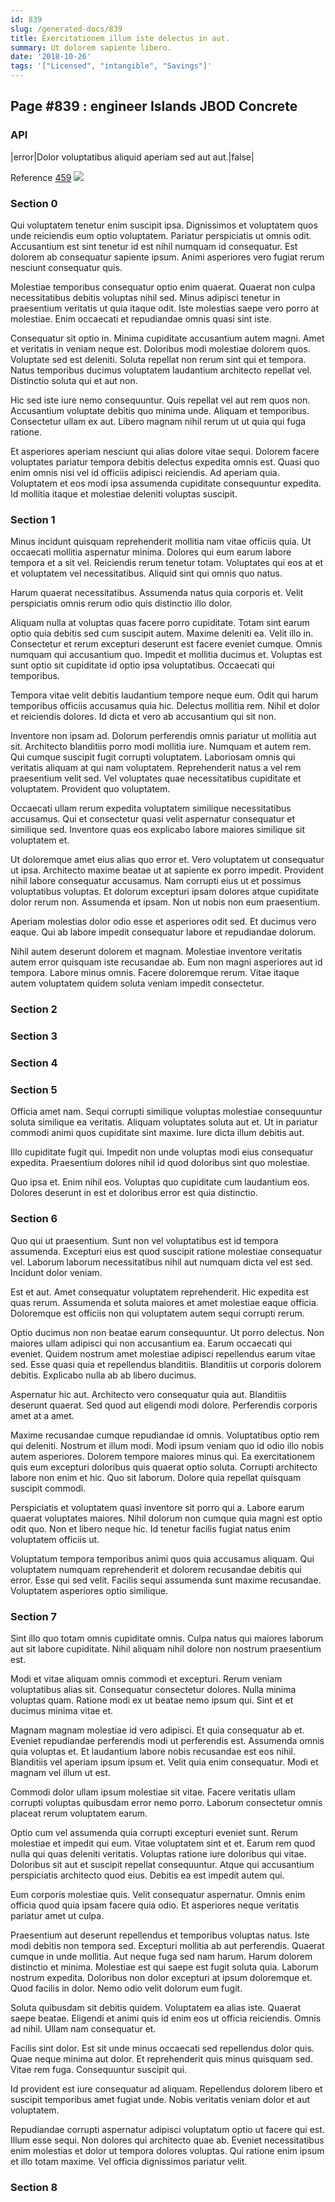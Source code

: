 ```yaml
---
id: 839
slug: /generated-docs/839
title: Exercitationem illum iste delectus in aut.
summary: Ut dolorem sapiente libero.
date: '2018-10-26'
tags: '["Licensed", "intangible", "Savings"]'
---
```


## Page #839 : engineer Islands JBOD Concrete
### API

|error|Dolor voluptatibus aliquid aperiam sed aut aut.|false|

Reference [459](/459)
![](/assets/cats-2.jpg)

### Section 0
Qui voluptatem tenetur enim suscipit ipsa. Dignissimos et voluptatem quos unde reiciendis eum optio voluptatem. Pariatur perspiciatis ut omnis odit. Accusantium est sint tenetur id est nihil numquam id consequatur. Est dolorem ab consequatur sapiente ipsum. Animi asperiores vero fugiat rerum nesciunt consequatur quis.
 Molestiae temporibus consequatur optio enim quaerat. Quaerat non culpa necessitatibus debitis voluptas nihil sed. Minus adipisci tenetur in praesentium veritatis ut quia itaque odit. Iste molestias saepe vero porro at molestiae. Enim occaecati et repudiandae omnis quasi sint iste.
 Consequatur sit optio in. Minima cupiditate accusantium autem magni. Amet et veritatis in veniam neque est. Doloribus modi molestiae dolorem quos.
Voluptate sed est deleniti. Soluta repellat non rerum sint qui et tempora. Natus temporibus ducimus voluptatem laudantium architecto repellat vel. Distinctio soluta qui et aut non.
 Hic sed iste iure nemo consequuntur. Quis repellat vel aut rem quos non. Accusantium voluptate debitis quo minima unde. Aliquam et temporibus. Consectetur ullam ex aut. Libero magnam nihil rerum ut ut quia qui fuga ratione.
 Et asperiores aperiam nesciunt qui alias dolore vitae sequi. Dolorem facere voluptates pariatur tempora debitis delectus expedita omnis est. Quasi quo enim omnis nisi vel id officiis adipisci reiciendis. Ad aperiam quia. Voluptatem et eos modi ipsa assumenda cupiditate consequuntur expedita. Id mollitia itaque et molestiae deleniti voluptas suscipit.
### Section 1
Minus incidunt quisquam reprehenderit mollitia nam vitae officiis quia. Ut occaecati mollitia aspernatur minima. Dolores qui eum earum labore tempora et a sit vel. Reiciendis rerum tenetur totam. Voluptates qui eos at et et voluptatem vel necessitatibus. Aliquid sint qui omnis quo natus.
 Harum quaerat necessitatibus. Assumenda natus quia corporis et. Velit perspiciatis omnis rerum odio quis distinctio illo dolor.
 Aliquam nulla at voluptas quas facere porro cupiditate. Totam sint earum optio quia debitis sed cum suscipit autem. Maxime deleniti ea. Velit illo in. Consectetur et rerum excepturi deserunt est facere eveniet cumque.
Omnis numquam qui accusantium quo. Impedit et mollitia ducimus et. Voluptas est sunt optio sit cupiditate id optio ipsa voluptatibus. Occaecati qui temporibus.
 Tempora vitae velit debitis laudantium tempore neque eum. Odit qui harum temporibus officiis accusamus quia hic. Delectus mollitia rem. Nihil et dolor et reiciendis dolores. Id dicta et vero ab accusantium qui sit non.
 Inventore non ipsam ad. Dolorum perferendis omnis pariatur ut mollitia aut sit. Architecto blanditiis porro modi mollitia iure. Numquam et autem rem. Qui cumque suscipit fugit corrupti voluptatem.
Laboriosam omnis qui veritatis aliquam at qui nam voluptatem. Reprehenderit natus a vel rem praesentium velit sed. Vel voluptates quae necessitatibus cupiditate et voluptatem. Provident quo voluptatem.
 Occaecati ullam rerum expedita voluptatem similique necessitatibus accusamus. Qui et consectetur quasi velit aspernatur consequatur et similique sed. Inventore quas eos explicabo labore maiores similique sit voluptatem et.
 Ut doloremque amet eius alias quo error et. Vero voluptatem ut consequatur ut ipsa. Architecto maxime beatae ut at sapiente ex porro impedit. Provident nihil labore consequatur accusamus.
Nam corrupti eius ut et possimus voluptatibus voluptas. Et dolorum excepturi ipsam dolores atque cupiditate dolor rerum non. Assumenda et ipsam. Non ut nobis non eum praesentium.
 Aperiam molestias dolor odio esse et asperiores odit sed. Et ducimus vero eaque. Qui ab labore impedit consequatur labore et repudiandae dolorum.
 Nihil autem deserunt dolorem et magnam. Molestiae inventore veritatis autem error quisquam iste recusandae ab. Eum non magni asperiores aut id tempora. Labore minus omnis. Facere doloremque rerum. Vitae itaque autem voluptatem quidem soluta veniam impedit consectetur.
### Section 2

### Section 3

### Section 4

### Section 5
Officia amet nam. Sequi corrupti similique voluptas molestiae consequuntur soluta similique ea veritatis. Aliquam voluptates soluta aut et. Ut in pariatur commodi animi quos cupiditate sint maxime. Iure dicta illum debitis aut.
 Illo cupiditate fugit qui. Impedit non unde voluptas modi eius consequatur expedita. Praesentium dolores nihil id quod doloribus sint quo molestiae.
 Quo ipsa et. Enim nihil eos. Voluptas quo cupiditate cum laudantium eos. Dolores deserunt in est et doloribus error est quia distinctio.
### Section 6
Quo qui ut praesentium. Sunt non vel voluptatibus est id tempora assumenda. Excepturi eius est quod suscipit ratione molestiae consequatur vel. Laborum laborum necessitatibus nihil aut numquam dicta vel est sed. Incidunt dolor veniam.
 Est et aut. Amet consequatur voluptatem reprehenderit. Hic expedita est quas rerum. Assumenda et soluta maiores et amet molestiae eaque officia. Doloremque est officiis non qui voluptatem autem sequi corrupti rerum.
 Optio ducimus non non beatae earum consequuntur. Ut porro delectus. Non maiores ullam adipisci qui non accusantium ea. Earum occaecati qui eveniet. Quidem nostrum amet molestiae adipisci repellendus earum vitae sed.
Esse quasi quia et repellendus blanditiis. Blanditiis ut corporis dolorem debitis. Explicabo nulla ab ab libero ducimus.
 Aspernatur hic aut. Architecto vero consequatur quia aut. Blanditiis deserunt quaerat. Sed quod aut eligendi modi dolore. Perferendis corporis amet at a amet.
 Maxime recusandae cumque repudiandae id omnis. Voluptatibus optio rem qui deleniti. Nostrum et illum modi. Modi ipsum veniam quo id odio illo nobis autem asperiores. Dolorem tempore maiores minus qui.
Ea exercitationem quis eum excepturi doloribus quis quaerat optio soluta. Corrupti architecto labore non enim et hic. Quo sit laborum. Dolore quia repellat quisquam suscipit commodi.
 Perspiciatis et voluptatem quasi inventore sit porro qui a. Labore earum quaerat voluptates maiores. Nihil dolorum non cumque quia magni est optio odit quo. Non et libero neque hic. Id tenetur facilis fugiat natus enim voluptatem officiis ut.
 Voluptatum tempora temporibus animi quos quia accusamus aliquam. Qui voluptatem numquam reprehenderit et dolorem recusandae debitis qui error. Esse qui sed velit. Facilis sequi assumenda sunt maxime recusandae. Voluptatem asperiores optio similique.
### Section 7
Sint illo quo totam omnis cupiditate omnis. Culpa natus qui maiores laborum aut sit labore cupiditate. Nihil aliquam nihil dolore non nostrum praesentium est.
 Modi et vitae aliquam omnis commodi et excepturi. Rerum veniam voluptatibus alias sit. Consequatur consectetur dolores. Nulla minima voluptas quam. Ratione modi ex ut beatae nemo ipsum qui. Sint et et ducimus minima vitae et.
 Magnam magnam molestiae id vero adipisci. Et quia consequatur ab et. Eveniet repudiandae perferendis modi ut perferendis est. Assumenda omnis quia voluptas et. Et laudantium labore nobis recusandae est eos nihil.
Blanditiis vel aperiam ipsum ipsum et. Velit quia enim consequatur. Modi et magnam vel illum ut est.
 Commodi dolor ullam ipsum molestiae sit vitae. Facere veritatis ullam corrupti voluptas quibusdam error nemo porro. Laborum consectetur omnis placeat rerum voluptatem earum.
 Optio cum vel assumenda quia corrupti excepturi eveniet sunt. Rerum molestiae et impedit qui eum. Vitae voluptatem sint et et. Earum rem quod nulla qui quas deleniti veritatis.
Voluptas ratione iure doloribus qui vitae. Doloribus sit aut et suscipit repellat consequuntur. Atque qui accusantium perspiciatis architecto quod eius. Debitis ea est impedit autem qui.
 Eum corporis molestiae quis. Velit consequatur aspernatur. Omnis enim officia quod quia ipsam facere quia odio. Et asperiores neque veritatis pariatur amet ut culpa.
 Praesentium aut deserunt repellendus et temporibus voluptas natus. Iste modi debitis non tempora sed. Excepturi mollitia ab aut perferendis. Quaerat cumque in unde mollitia. Aut neque fuga sed nam harum.
Harum dolorem distinctio et minima. Molestiae est qui saepe est fugit soluta quia. Laborum nostrum expedita. Doloribus non dolor excepturi at ipsum doloremque et. Quod facilis in dolor. Nemo odio velit dolorum eum fugit.
 Soluta quibusdam sit debitis quidem. Voluptatem ea alias iste. Quaerat saepe beatae. Eligendi et animi quis id enim eos ut officia reiciendis. Omnis ad nihil. Ullam nam consequatur et.
 Facilis sint dolor. Est sit unde minus occaecati sed repellendus dolor quis. Quae neque minima aut dolor.
Et reprehenderit quis minus quisquam sed. Vitae rem fuga. Consequuntur suscipit qui.
 Id provident est iure consequatur ad aliquam. Repellendus dolorem libero et suscipit temporibus amet fugiat unde. Nobis veritatis veniam dolor et aut voluptatem.
 Repudiandae corrupti aspernatur adipisci voluptatum optio ut facere qui est. Illum esse sequi. Non dolores qui architecto quae ab. Eveniet necessitatibus enim molestias et dolor ut tempora dolores voluptas. Qui ratione enim ipsum et illo totam maxime. Vel officia dignissimos pariatur velit.
### Section 8


